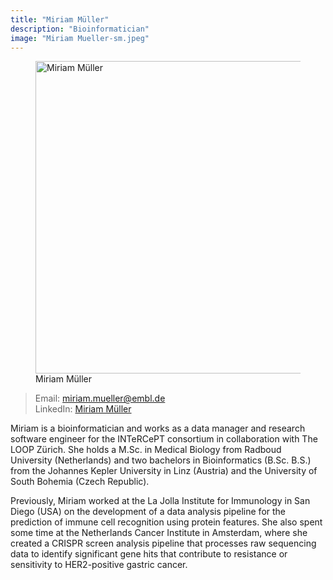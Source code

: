 ```yaml
---
title: "Miriam Müller"
description: "Bioinformatician"
image: "Miriam Mueller-sm.jpeg"
---
```


![Miriam Müller](Miriam%20Mueller.jpg){width="500" fig-align="center"}

> Email: [miriam.mueller\@embl.de](mailto:miriam.mueller@embl.de)\
> LinkedIn: [Miriam Müller](https://www.linkedin.com/in/miriam-m%C3%BCller-292533263/)\

Miriam is a bioinformatician and works as a data manager and research software engineer for the INTeRCePT consortium in collaboration with The LOOP Zürich. She holds a M.Sc. in Medical Biology from Radboud University (Netherlands) and two bachelors in Bioinformatics (B.Sc. B.S.) from the Johannes Kepler University in Linz (Austria) and the University of South Bohemia (Czech Republic).

Previously, Miriam worked at the La Jolla Institute for Immunology in San Diego (USA) on the development of a data analysis pipeline for the prediction of immune cell recognition using protein features. She also spent some time at the Netherlands Cancer Institute in Amsterdam, where she created a CRISPR screen analysis pipeline that processes raw sequencing data to identify significant gene hits that contribute to resistance or sensitivity to HER2-positive gastric cancer.

